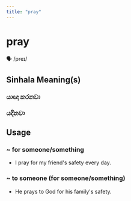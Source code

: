 ```yaml
---
title: "pray"
---
```


# pray

🗣️ /preɪ/

## Sinhala Meaning(s)

### යාඥා කරනවා
### යදිනවා

## Usage

### ~ for someone/something

- I pray for my friend's safety every day.


### ~ to someone (for someone/something)

- He prays to God for his family's safety.

